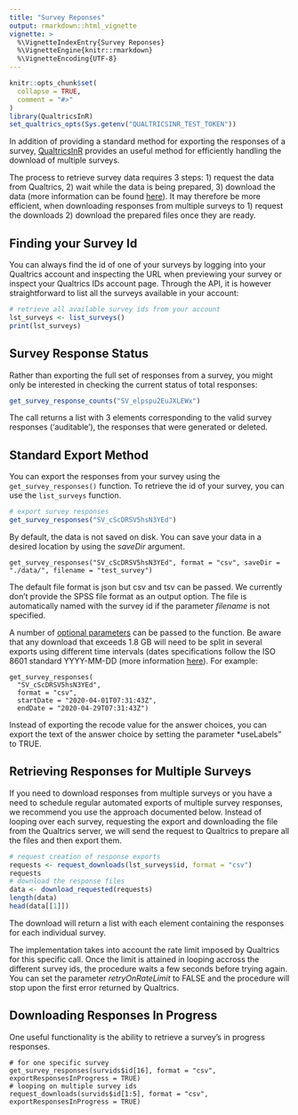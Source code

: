 ```yaml
---
title: "Survey Reponses"
output: rmarkdown::html_vignette
vignette: >
  %\VignetteIndexEntry{Survey Reponses}
  %\VignetteEngine{knitr::rmarkdown}
  %\VignetteEncoding{UTF-8}
---
```


```r
knitr::opts_chunk$set(
  collapse = TRUE,
  comment = "#>"
)
library(QualtricsInR)
set_qualtrics_opts(Sys.getenv("QUALTRICSINR_TEST_TOKEN"))
```

In addition of providing a standard method for exporting the responses of a survey, 
[QualtricsInR](https://github.com/ppssphysics/QualtricsInR) provides an useful method for 
efficiently handling the download of multiple surveys.

The process to retrieve survey data requires 3 steps: 1) request the data from Qualtrics, 2) wait while the data 
is being prepared, 3) download the data (more information can be found 
[here](https://api.qualtrics.com/docs/getting-survey-responses-new)). It may therefore be more efficient, when 
downloading responses from multiple surveys to 1) request the downloads 2) download the prepared files once they are ready.

## Finding your Survey Id

You can always find the id of one of your surveys by logging into your Qualtrics account and inspecting the URL when 
previewing your survey or inspect your Qualtrics IDs account page. Through the API, it is however straightforward to list all
the surveys available in your account:

```r
# retrieve all available survey ids from your account
lst_surveys <- list_surveys()
print(lst_surveys)
```

## Survey Response Status

Rather than exporting the full set of responses from a survey, you might only be interested in checking the current status of total responses:

```r
get_survey_response_counts("SV_elpspu2EuJXLEWx")
```

The call returns a list with 3 elements corresponding to the valid survey responses ('auditable'), the responses that were
generated or deleted.

## Standard Export Method

You can export the responses from your survey using the `get_survey_responses()` function. To retrieve the id of your
survey, you can use the `list_surveys` function.

```r
# export survey responses
get_survey_responses("SV_cScDRSV5hsN3YEd")
```

By default, the data is not saved on disk. You can save your data in a desired location by using the *saveDir* argument.

```
get_survey_responses("SV_cScDRSV5hsN3YEd", format = "csv", saveDir = "./data/", filename = "test_survey")
```

The default file format is json but csv and tsv can be passed. We currently don't provide the SPSS file 
format as an output option. The file is automatically named with the survey id if the parameter *filename* is not
specified.

A number of [optional parameters](https://api.qualtrics.com/docs/getting-survey-responses-new) can be passed 
to the function. Be aware that any download that exceeds 1.8 GB will need to be split in several exports 
using different time intervals (dates specifications follow the ISO 8601 standard YYYY-MM-DD 
(more information [here](https://api.qualtrics.com/docs/dates-and-times)). For example:

```
get_survey_responses(
  "SV_cScDRSV5hsN3YEd", 
  format = "csv", 
  startDate = "2020-04-01T07:31:43Z", 
  endDate = "2020-04-29T07:31:43Z")
```

Instead of exporting the recode value for the answer choices, you can export the text of the answer choice by setting the
parameter *useLabels" to TRUE.

## Retrieving Responses for Multiple Surveys

If you need to download responses from multiple surveys or you have a need to schedule regular automated exports 
of multiple survey responses, we recommend you use the approach documented below. Instead of looping over each 
survey, requesting the export and downloading the file from the Qualtrics server, we will send the request to Qualtrics
to prepare all the files and then export them.

```r
# request creation of response exports
requests <- request_downloads(lst_surveys$id, format = "csv")
requests
# download the response files
data <- download_requested(requests)
length(data)
head(data[[1]])
```

The download will return a list with each element containing the responses for each individual survey.

The implementation takes into account the rate limit imposed by Qualtrics for this specific call. Once the limit 
is attained in looping accross the different survey ids, the procedure waits a few seconds before trying again. 
You can set the parameter *retryOnRateLimit* to FALSE and the procedure will stop upon the first error returned 
by Qualtrics.

## Downloading Responses In Progress

One useful functionality is the ability to retrieve a survey's in progress responses.

```
# for one specific survey
get_survey_responses(survids$id[16], format = "csv", exportResponsesInProgress = TRUE)
# looping on multiple survey ids
request_downloads(survids$id[1:5], format = "csv", exportResponsesInProgress = TRUE)
```